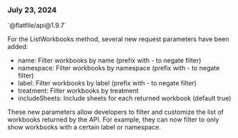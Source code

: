 ### July 23, 2024

<div style={{ display: "table", width: "auto" }}>

  <div style={{ display: "table-row", width: "auto" }}>
      <Snippet file="chips/dataxp.mdx" />
        <div style={{ float: "left", display: "table-column", paddingLeft: "30px", width: "calc(80% - 30px)" }}>
        `@flatfile/api@1.9.7`

For the ListWorkbooks method, several new request parameters have been added:

- name: Filter workbooks by name (prefix with - to negate filter)
- namespace: Filter workbooks by namespace (prefix with - to negate filter)
- label: Filter workbooks by label (prefix with - to negate filter)
- treatment: Filter workbooks by treatment
- includeSheets: Include sheets for each returned workbook (default true)

These new parameters allow developers to filter and customize the list of workbooks returned by the API. For example, they can now filter to only show workbooks with a certain label or namespace.

</div>

  </div>

</div>
